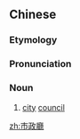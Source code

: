 {{also|市政厅}}
==Chinese==
{{zh-forms|s=市政厅|type=21}}
{{wikipedia|lang=zh|市政廳}}

===Etymology===
{{zh-compound|市政|廳|municipal administration|hall; designation for a certain level of government}}

===Pronunciation===
{{zh-pron
|m=shìzhèngtīng
|c=si5 zing3 teng1
|mn=chhī-chèng-thiaⁿ
|cat=n
}}

===Noun===
{{zh-noun}}

# [[city]] [[council]]

[[zh:市政廳]]